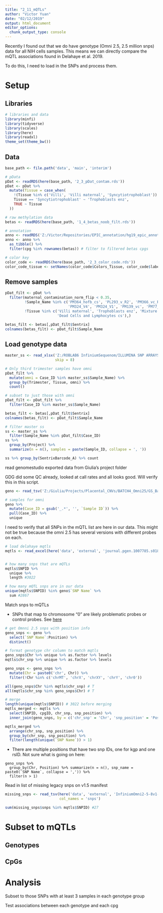 ```yaml
---
title: "2_11_mQTLs"
author: "Victor Yuan"
date: "02/12/2019"
output: html_document
editor_options: 
  chunk_output_type: console
---
```


Recently I found out that we do have genotype (Omni 2.5, 2.5 million snps) data for all NIH cells 
samples. This means we can directly compare the mQTL associations found in Delahaye et al. 2019. 

To do this, I need to load in the SNPs and process them.


# Setup

## Libraries

```r
# libraries and data
library(minfi)
library(tidyverse)
library(scales)
library(here)
library(readxl)
theme_set(theme_bw())
```

## Data

```r
base_path <- file.path('data', 'main', 'interim')

# pData
pDat <- readRDS(here(base_path, '2_3_pDat_contam.rds'))
pDat <- pDat %>%
  mutate(Tissue = case_when(
    !(Tissue %in% c('Villi', 'Villi maternal', 'Syncytiotrophoblast')) ~ paste(Tissue, 'cs'),
    Tissue == 'Syncytiotrophoblast' ~ 'Trophoblasts enz',
    TRUE ~ Tissue
  )) 

# raw methylation data
betas <- readRDS(here(base_path, '1_4_betas_noob_filt.rds'))

# annotation
anno <- readRDS('Z:/Victor/Repositories/EPIC_annotation/hg19_epic_annotation.rds')
anno <- anno %>%
  as_tibble() %>%
  filter(cpg %in% rownames(betas)) # filter to filtered betas cpgs

# color key
color_code <- readRDS(here(base_path, '2_3_color_code.rds'))
color_code_tissue <- setNames(color_code$Colors_Tissue, color_code$label)
```

## Remove samples

```r
pDat_filt <- pDat %>% 
  filter(maternal_contamination_norm_flip < 0.35,
         !Sample_Name %in% c('PM364_hofb_cs', 'PL293_v_R2', 'PM366_vc_R2', 'P131_hofb_cs', 
                             'PM324_V4', 'PM324_V1', 'PM139_vc', 'PM77_vc'),
         !Tissue %in% c('Villi maternal', 'Trophoblasts enz', 'Mixture cs', 
                        'Dead Cells and Lymphocytes cs'),)

betas_filt <- betas[,pDat_filt$Sentrix]
colnames(betas_filt) <- pDat_filt$Sample_Name
```

## Load genotype data

```r
master_ss <- read_xlsx('Z:/ROBLAB6 InfiniumSequenom/ILLUMINA SNP ARRAYS/MASTER_SAMPLE_SHEET.xlsx',
                       skip = 8)

# Only third trimester samples have omni
pDat_filt %>%
  mutate(omni = Case_ID %in% master_ss$Sample_Name) %>%
  group_by(Trimester, Tissue, omni) %>%
  count() 

# subset to just those with omni
pDat_filt <- pDat_filt %>%
  filter(Case_ID %in% master_ss$Sample_Name)

betas_filt <- betas[,pDat_filt$Sentrix]
colnames(betas_filt) <- pDat_filt$Sample_Name

# filter master ss
ss <- master_ss %>% 
  filter(Sample_Name %in% pDat_filt$Case_ID)
ss %>% 
  group_by(Project) %>% 
  summarize(n = n(), samples = paste(Sample_ID, collapse = ', '))

ss %>% group_by(SentrixBarcode_A) %>% count
```

read genomestudio exported data  from Giulia's project folder

GDG did some QC already, looked at call rates and all looks good. Will verify this in this script.

```r
geno <- read_tsv('Z:/Giulia/Projects/Placental_CNVs/BATCH4_Omni25/GS_Batch4_Omni25/GS_Batch4Omni25_FinalReport.txt', skip = 9)

# samples for omni
geno %>%
  mutate(Case_ID = gsub('_.*', '', `Sample ID`)) %>%
  pull(Case_ID) %>%
  unique
```

I need to verify that all SNPs in the mQTL list are here in our data. This might not be true because the omni 2.5 has several versions with different probes on each.

```r
# load delahaye mqtls
mqtls <- read_excel(here('data', 'external', 'journal.pgen.1007785.s018.xlsx'), skip = 1)


# how many snps that are mQTLs
mqtls$SNPID %>% 
  unique %>%
  length #3022

# how many mQTL snps are in our data
unique(mqtls$SNPID) %in% geno$`SNP Name` %>%
  sum #2867
```

Match snps to mQTLs

- SNPs that map to chromosome "0" are likely problematic probes or control probes. See [here](http://seqanswers.com/forums/showthread.php?t=70046)


```r
# get Omnni 2.5 snps with position info
geno_snps <- geno %>%
  select(`SNP Name`:Position) %>% 
  distinct()

# format genotype chr column to match mqtls
geno_snps$Chr %>% unique %>% as.factor %>% levels
mqtls$chr_snp %>% unique %>% as.factor %>% levels

geno_snps <- geno_snps %>% 
  mutate(Chr = paste0('chr', Chr)) %>%
  filter(!Chr %in% c('chrMT', 'chrX', 'chrXY', 'chrY', 'chr0'))

all(geno_snps$Chr %in% mqtls$chr_snp) # T
all(mqtls$chr_snp %in% geno_snps$Chr) # T

# merge
length(unique(mqtls$SNPID)) # 3022 before merging
mqtls_merged <- mqtls %>% 
  select(SNPID, cpgID, chr_snp, snp_position) %>%
  inner_join(geno_snps, by = c('chr_snp' = 'Chr', 'snp_position' = 'Position')) 

mqtls_merged %>%
  arrange(chr_snp, snp_position) %>%
  group_by(chr_snp, snp_position) %>%
  filter(length(unique(`SNP Name`)) > 1)
```

- There  are multiple positions that have two snp IDs, one for kgp and one rsID. Not sure what is going on here:

```
geno_snps %>% 
  group_by(Chr, Position) %>% summarize(n = n(), snp_name = paste0(`SNP Name`, collapse = ',')) %>%
  filter(n > 1)
```

Read in list of missing legacy snps on v1.5 manifest

```r
missing_snps <- read_tsv(here('data', 'external', 'InfiniumOmni2-5-8v1-5_A1_vs_InfiniumOmni2-5-8v1-4_A1_MissingLegacySNPs.txt'),
                         col_names = 'snps')

sum(missing_snps$snps %in% mqtls$SNPID) #27

```

# Subset to mQTLs

## Genotypes

## CpGs

# Analysis

Subset to those SNPs with at least 3 samples in each genotype group

Test associations between each genotype and each cpg

